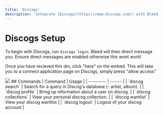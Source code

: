 ```yaml
---
title: 'Discogs'
description: 'Integrate [Discogs](https://www.discogs.com/) with Bleed.'
---
```

# Discogs Setup
To begin with Discogs, run `discogs login`. Bleed will then direct message you. Ensure direct messages are enabled otherwise this wont work!

Once you have recieved this dm, click "here" on the embed. This will take you to a connect application page on Discogs, simply press "allow access"
<Frame type="glass">
  <img src="https://i.imgur.com/bhrGVXO.png"/>
</Frame>
## Commands
| Command | Usage |
| --------- | ------ |
| `discog search` | Search for a query in Discog's database (- artist, album). |
| `discog profile` | Bring up information about a user on discog. |
| `discog collections` | View your personal discog collection. |
| `discog wantlist` | View your discog wantlist |
| `discog logout` | Logout of your discog account |

